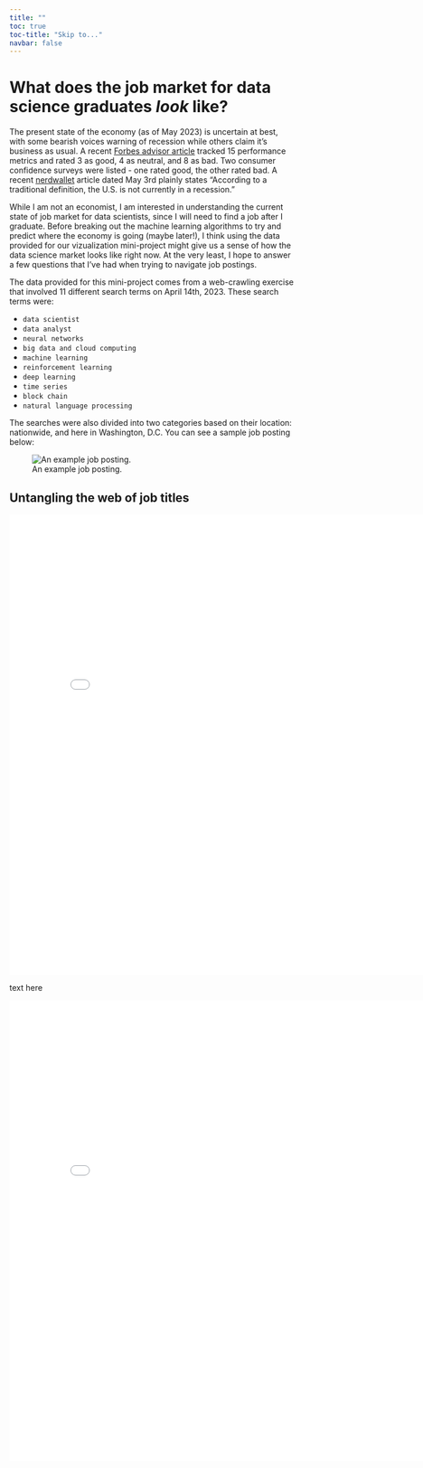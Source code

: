 ```yaml
---
title: ""
toc: true
toc-title: "Skip to..."
navbar: false
---
```


# What does the job market for data science graduates *look* like?

The present state of the economy (as of May 2023) is uncertain at best, with some bearish voices warning of recession while others claim it's business as usual.  A recent [Forbes advisor article](https://www.forbes.com/advisor/investing/are-we-in-a-recession/) tracked 15 performance metrics and rated 3 as good, 4 as neutral, and 8 as bad.  Two consumer confidence surveys were listed - one rated good, the other rated bad.  A recent [nerdwallet](https://www.nerdwallet.com/article/finance/are-we-in-a-recession) article dated May 3rd plainly states "According to a traditional definition, the U.S. is not currently in a recession."  

While I am not an economist, I am interested in understanding the current state of job market for data scientists, since I will need to find a job after I graduate.  Before breaking out the machine learning algorithms to try and predict where the economy is going (maybe later!), I think using the data provided for our vizualization mini-project might give us a sense of how the data science market looks like right now.  At the very least, I hope to answer a few questions that I've had when trying to navigate job postings.  

The data provided for this mini-project comes from a web-crawling exercise that involved 11 different search terms on April 14th, 2023.  These search terms were:

 * `data scientist`
 * `data analyst`
 * `neural networks`
 * `big data and cloud computing`
 * `machine learning`
 * `reinforcement learning`
 * `deep learning`
 * `time series`
 * `block chain`
 * `natural language processing`

The searches were also divided into two categories based on their location: nationwide, and here in Washington, D.C.  You can see a sample job posting below:
  

![An example job posting.](./pics/jobposting.png)

## Untangling the web of job titles 




```{=html}
<div class="iframes-container">

    <iframe allowtransparency="true" style="background: #272838;" src="./viz/textnet_qualifications.html" frameborder="0" width="815" height="815" ></iframe>

</div>
```

text here

```{=html }
<div class="iframes-container">

    <iframe allowtransparency="true" style="background: #272838;" src="./viz/textnet_qualifications.html" frameborder="0" width="815" height="815" ></iframe>

</div>
```

